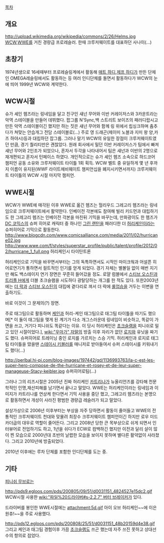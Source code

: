 [[목차]]
== 개요 ==
http://upload.wikimedia.org/wikipedia/commons/2/26/Helms.jpg
[[WCW]],[[WWE]]를 거친 경량급 프로레슬러. 한때 크루저웨이트를 대표하던 사나이(...)
== 초창기 ==
1974년생으로 16세때부터 프로레슬링계에서 활동해 [[매트 하디]],[[제프 하디]]가 만든 단체인 OMEGA레슬링에서도 활동하는 등 여러 인디단체를 돌면서 활동하다가 WCW의 눈에 띄어 1999년 WCW와 계약한다.
== WCW시절 ==
슈가 셰인 헴즈라는 링네임을 달고 친구인 섀넌 무어와 이반 커레이저스와 3카운트라는 악역 스테이블을 만들어 데뷔했다. 팝그룹 N'Sync,백 스트리트 보이즈의 패러디랍시고 만든 악역 스테이블이긴 했지만 하는 짓은 섀넌 무어와 함께 링 위에서 립싱크하며 춤추다가 쳐맞는 안습개그 전담 스테이블로(...) 주로 영 드래곤(제이미 노블과 지미 왕 양,카즈 하야시)등과 대립하던 잡그룹. 그러나 말기 WCW의 유일한 장점이 크루저웨이트였던 만큼, 경기 퀄리티만은 괜찮았다. 원래 회사에서 밀던 이반 커레이저스가 팀에서 빠져 섀넌 무어와 2인조가 되었으나, 혼자서 두각을 나타내어서 팀은 섀넌과 이반의 2명으로 재개편되고 혼자서 턴페이스 하였다. 개인적으로는 슈가 셰인 헴즈 소속으로 하드코어 챔피언 공동 소유와 크루저웨이트 타이틀 1회 획득. WCW 벨트 중 유일하게 몇 년 후까지 이름이 유지된(WWF 라이트헤비웨이트 챔피언십을 폐지시키면서까지) 크루저웨이트 타이틀의 WCW 시절 마지막 챔피언.
== WWE시절 ==
WCW가 WWE에 매각된 이후 WWE로 옮긴 헴즈는 헐리우드 그레고리 헴즈라는 링네임으로 크루저웨이트에서 활약한다. 인베이전 각본에도 참여해 빌리 키드먼과 대립하기도 한 그레고리 헴즈는 인베이전 각본을 마친뒤 기믹을 바꾸는데, 만화광이도 한 헴즈가 [[DC 코믹스]]의 슈퍼 히어로 캐릭터 중 하나인 [[그린 랜턴]]을 패러디한 더 [[허리케인]]이라는 슈퍼히어로 기믹으로 활동한다.
http://www.blogcdn.com/www.comicsalliance.com/media/2011/02/hurricane02.jpg
http://www.wwe.com/f/styles/superstar_profile/public/talent/profile/2012/02/hurricane_1_full.png
{{{#!html
<object width="560" height="315"><param name="movie" value="http://www.youtube.com/v/OZPg5DwJAvk?version=3&amp;hl=ko_KR"></param><param name="allowFullScreen" value="true"></param><param name="allowscriptaccess" value="always"></param><embed src="http://www.youtube.com/v/OZPg5DwJAvk?version=3&amp;hl=ko_KR" type="application/x-shockwave-flash" width="560" height="315" allowscriptaccess="always" allowfullscreen="true"></embed></object>
}}}
허리케인시 타이탄트론

허리케인으로 기믹을 바꾸면서부터는 그의 독특하면서도 시적인 마이크웍과 어설픈 히어로연기가 통하면서 컬트적인 인기를 얻게 되었다. 경기 자체는 별볼일 없이 매번 지기만 해도 백스테이지 연기 장면은 꾸준히 들어갔을 정도. 로얄 럼블에서 [[스티브 오스틴]]과 [[트리플 H]]에게 더블 초크슬램을 시도하다 광탈당하는 개그를 한 적도 있다. 또한2003년에는 [[더 락]]과 [[스티브 오스틴]]의 대립에 곁다리로 껴서 더 락에 [[롤업]]승을 거두는 이변을 연출하기도.

{{{#!html
<object width="420" height="315"><param name="movie" value="http://www.youtube.com/v/QQs1VD6eYN8?version=3&amp;hl=ko_KR"></param><param name="allowFullScreen" value="true"></param><param name="allowscriptaccess" value="always"></param><embed src="http://www.youtube.com/v/QQs1VD6eYN8?version=3&amp;hl=ko_KR" type="application/x-shockwave-flash" width="420" height="315" allowscriptaccess="always" allowfullscreen="true"></embed></object>
}}}
바로 이것이 그 문제의(?) 장면.

주로 태그팀으로 활동하며 [[케인]]과 허리-케인 태그팀으로 태그팀 타이틀을 따기도 했으며[* 이 둘이 태그팀을 맺게 된 계기가 다소 개그스러운데 링네임이 비슷하고, 똑같이 가면을 쓰고, 거기다 피니쉬도 똑같다는 이유. 이 당시 허리케인은 [[초크슬램]]을 피니쉬로 밀고 있던 시절이었다.], [[wiki:"우마가" 자말]]의 방출 이후 자리가 없던 [[로지]]와 유닛을 짜기도 했다. 슈퍼히어로 트레이닝 중인 로지를 가르치는 스승 기믹. 허리케인과 로지로 태그팀 타이틀을 땄을땐 [[스테이시 키블러]]를 매니저로 받아들여서 슈퍼 스테이시를 키워내기도 했다(...)

http://perlbal.hi-pi.com/blog-images/197442/gd/1136993763/la-c-est-les-super-hero-compose-de-the-hurricane-et-rosey-et-de-leur-super-manageuse-Stacy-keibler.jpg
슈퍼히어로팀(...)

그러나 그의 리즈시절은 2005년 진짜 허리케인 [[카트리나]]가 뉴올리언즈를 강타해 천문학적인 인명,재산피해를 남기면서 끝나고 말았다. WWE는 허리케인이라는 링네임과 이미지가 카트리나를 연상케 한다면서 기믹 사용을 중단 했고, 그레고리 헴즈라는 본명으로 활동하면서 개성이 사라진 평범한 경량급 레슬러가 되고 말았다.

설상가상으로 2006년 이후부터는 부상을 자주 당하면서 활동이 줄어들고 WWE의 전통적인 크루저웨이트 천대와 맞물려 최장수 크루저웨이트 챔피언이긴 하지만 로우 미드카더급의 대우로 역할이 줄어든다. 그리고 2008년 당한 큰 목부상으로 쉬게 되면서 인터뷰어로 전업하기도 하고, 1년을 쉬다가 ECW로 컴백하긴 했지만 이전과 달리 살이 많이 찐 모습으로 2000년대 초반의 날렵한 모습을 보이지 못하며 별다른 활약없이 사라졌다. 그리고 2010년에 방출되었다.

2010년 이후에는 루차 단체를 포함한 인디단체를 도는 중.
== 기타 ==
[[피니쉬 무브]]로는 

http://pds9.egloos.com/pds/200805/09/51/d0031151_4824527e15dc2.gif
WCW시절 사용한 [[wiki:"파일%20드라이버#s-2.2.7" 버터 브레이커]]가 있다.

드라이버를 봉인한 WWE시절에는
attachment:5d.gif
아이 오브 허리케인~~에 이은 원츄!~~을 주로 사용했다.

http://pds12.egloos.com/pds/200808/25/51/d0031151_48b20159d4e38.gif
그리고 케인과 태그팀 경험이후 가끔 [[초크슬램]]도 쓰곤 했는데 자주 쓰진 못하고 상대선수의 항의로 접었다.

